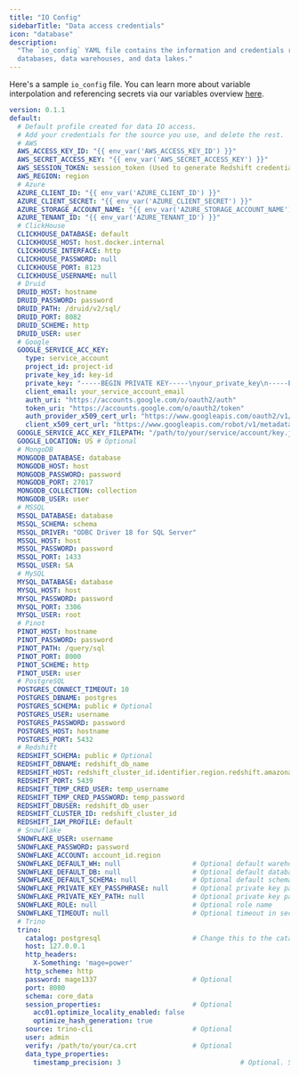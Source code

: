 ```yaml
---
title: "IO Config"
sidebarTitle: "Data access credentials"
icon: "database"
description:
  "The `io_config` YAML file contains the information and credentials required to access
  databases, data warehouses, and data lakes."
---
```


Here's a sample `io_config` file. You can learn more about variable interpolation and referencing secrets via our variables overview [here](/development/variables/overview).

```yaml
version: 0.1.1
default:
  # Default profile created for data IO access.
  # Add your credentials for the source you use, and delete the rest.
  # AWS
  AWS_ACCESS_KEY_ID: "{{ env_var('AWS_ACCESS_KEY_ID') }}"
  AWS_SECRET_ACCESS_KEY: "{{ env_var('AWS_SECRET_ACCESS_KEY') }}"
  AWS_SESSION_TOKEN: session_token (Used to generate Redshift credentials)
  AWS_REGION: region
  # Azure
  AZURE_CLIENT_ID: "{{ env_var('AZURE_CLIENT_ID') }}"
  AZURE_CLIENT_SECRET: "{{ env_var('AZURE_CLIENT_SECRET') }}"
  AZURE_STORAGE_ACCOUNT_NAME: "{{ env_var('AZURE_STORAGE_ACCOUNT_NAME') }}"
  AZURE_TENANT_ID: "{{ env_var('AZURE_TENANT_ID') }}"
  # ClickHouse
  CLICKHOUSE_DATABASE: default
  CLICKHOUSE_HOST: host.docker.internal
  CLICKHOUSE_INTERFACE: http
  CLICKHOUSE_PASSWORD: null
  CLICKHOUSE_PORT: 8123
  CLICKHOUSE_USERNAME: null
  # Druid
  DRUID_HOST: hostname
  DRUID_PASSWORD: password
  DRUID_PATH: /druid/v2/sql/
  DRUID_PORT: 8082
  DRUID_SCHEME: http
  DRUID_USER: user
  # Google
  GOOGLE_SERVICE_ACC_KEY:
    type: service_account
    project_id: project-id
    private_key_id: key-id
    private_key: "-----BEGIN PRIVATE KEY-----\nyour_private_key\n-----END_PRIVATE_KEY"
    client_email: your_service_account_email
    auth_uri: "https://accounts.google.com/o/oauth2/auth"
    token_uri: "https://accounts.google.com/o/oauth2/token"
    auth_provider_x509_cert_url: "https://www.googleapis.com/oauth2/v1/certs"
    client_x509_cert_url: "https://www.googleapis.com/robot/v1/metadata/x509/your_service_account_email"
  GOOGLE_SERVICE_ACC_KEY_FILEPATH: "/path/to/your/service/account/key.json"
  GOOGLE_LOCATION: US # Optional
  # MongoDB
  MONGODB_DATABASE: database
  MONGODB_HOST: host
  MONGODB_PASSWORD: password
  MONGODB_PORT: 27017
  MONGODB_COLLECTION: collection
  MONGODB_USER: user
  # MSSQL
  MSSQL_DATABASE: database
  MSSQL_SCHEMA: schema
  MSSQL_DRIVER: "ODBC Driver 18 for SQL Server"
  MSSQL_HOST: host
  MSSQL_PASSWORD: password
  MSSQL_PORT: 1433
  MSSQL_USER: SA
  # MySQL
  MYSQL_DATABASE: database
  MYSQL_HOST: host
  MYSQL_PASSWORD: password
  MYSQL_PORT: 3306
  MYSQL_USER: root
  # Pinot
  PINOT_HOST: hostname
  PINOT_PASSWORD: password
  PINOT_PATH: /query/sql
  PINOT_PORT: 8000
  PINOT_SCHEME: http
  PINOT_USER: user
  # PostgreSQL
  POSTGRES_CONNECT_TIMEOUT: 10
  POSTGRES_DBNAME: postgres
  POSTGRES_SCHEMA: public # Optional
  POSTGRES_USER: username
  POSTGRES_PASSWORD: password
  POSTGRES_HOST: hostname
  POSTGRES_PORT: 5432
  # Redshift
  REDSHIFT_SCHEMA: public # Optional
  REDSHIFT_DBNAME: redshift_db_name
  REDSHIFT_HOST: redshift_cluster_id.identifier.region.redshift.amazonaws.com
  REDSHIFT_PORT: 5439
  REDSHIFT_TEMP_CRED_USER: temp_username
  REDSHIFT_TEMP_CRED_PASSWORD: temp_password
  REDSHIFT_DBUSER: redshift_db_user
  REDSHIFT_CLUSTER_ID: redshift_cluster_id
  REDSHIFT_IAM_PROFILE: default
  # Snowflake
  SNOWFLAKE_USER: username
  SNOWFLAKE_PASSWORD: password
  SNOWFLAKE_ACCOUNT: account_id.region
  SNOWFLAKE_DEFAULT_WH: null                  # Optional default warehouse
  SNOWFLAKE_DEFAULT_DB: null                  # Optional default database
  SNOWFLAKE_DEFAULT_SCHEMA: null              # Optional default schema
  SNOWFLAKE_PRIVATE_KEY_PASSPHRASE: null      # Optional private key passphrase
  SNOWFLAKE_PRIVATE_KEY_PATH: null            # Optional private key path
  SNOWFLAKE_ROLE: null                        # Optional role name
  SNOWFLAKE_TIMEOUT: null                     # Optional timeout in seconds
  # Trino
  trino:
    catalog: postgresql                       # Change this to the catalog of your choice
    host: 127.0.0.1
    http_headers:
      X-Something: 'mage=power'
    http_scheme: http
    password: mage1337                        # Optional
    port: 8080
    schema: core_data
    session_properties:                       # Optional
      acc01.optimize_locality_enabled: false
      optimize_hash_generation: true
    source: trino-cli                         # Optional
    user: admin
    verify: /path/to/your/ca.crt              # Optional
    data_type_properties:
      timestamp_precision: 3                              # Optional. Set TIMESTAMP(n) precision
```

